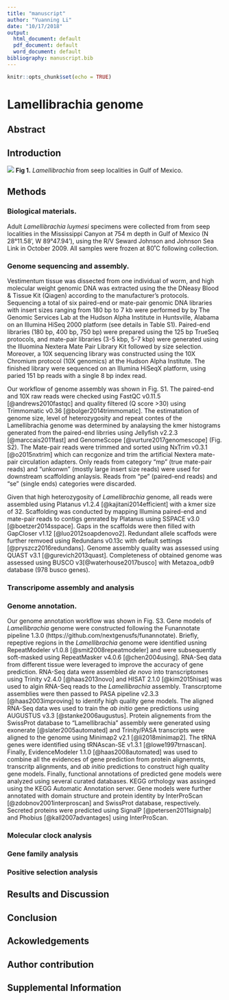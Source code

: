 ```yaml
---
title: "manuscript"
author: "Yuanning Li"
date: "10/17/2018"
output:
  html_document: default
  pdf_document: default
  word_document: default
bibliography: manuscript.bib
---
```


```r
knitr::opts_chunk$set(echo = TRUE)
```
# Lamellibrachia genome
## Abstract


## Introduction
![](../figures/Picture1.png) 
**Fig 1.** *Lamellibrachia* from seep localities in Gulf of Mexico. 

## Methods

### Biological materials.
Adult *Lamellibrachia* *luymesi* specimens were collected from from seep localities in the Mississippi Canyon at 754 m depth in Gulf of Mexico (N 28°11.58', W 89°47.94'), using the R/V Seward Johnson and Johnson Sea Link in October 2009. All samples were frozen at 80˚C following collection. 

### Genome sequencing and assembly. 
Vestimentum tissue was dissected from one individual of worm, and high molecular weight genomic DNA was extracted using the the DNeasy Blood & Tissue Kit (Qiagen) according to the manufacturer’s protocols. Sequencing a total of six paired-end or mate-pair genomic DNA libraries with insert sizes ranging from 180 bp to 7 kb were performed by by The Genomic Services Lab at the Hudson Alpha Institute in Huntsville, Alabama on an Illumina HiSeq 2000 platform (see details in Table S1). Paired-end libraries (180 bp, 400 bp, 750 bp) were prepared using the 125 bp TrueSeq protocols, and mate-pair libraries (3-5 kbp, 5-7 kbp) were generated using the Illuomina Nextera Mate Pair Library Kit followed by size selection. Moreover, a 10X sequencing library was constructed using the 10X Chromium protocol (10X genomics) at the Hudson Alpha Institute. The finished library were sequenced on an Illumina HiSeqX platform, using paried 151 bp reads with a single 8 bp index read. 

Our workflow of genome assembly was shown in Fig. S1. The paired-end and 10X raw reads were checked using FastQC v0.11.5 [@andrews2010fastqc] and quality filtered (Q score >30) using Trimmomatic v0.36 [@bolger2014trimmomatic]. The estimatation of genome size, level of heterozygosity and repeat contes of the Lamellibrachia genome was determined by analaysing the kmer histograms generated from the paired-end librries using Jellyfish v2.2.3 [@marccais2011fast] and GenomeScope [@vurture2017genomescope] (Fig. S2). The Mate-pair reads were trimmed and sorted using NxTrim v0.3.1 [@o2015nxtrim] which can recgonize and trim the artificial Nextera mate-pair circulation adapters. Only reads from category "mp" (true mate-pair reads) and "unkonwn" (mostly large insert size reads) were used for downstream scaffolding anlaysis. Reads from "pe" (paired-end reads) and "se" (single ends) categories were discarded. 

Given that high heterozygosity of *Lamellibrachia* genome, all reads were assembled using Platanus v1.2.4 [@kajitani2014efficient] with a kmer size of 32. Scaffolding was conducted by mapping Illumina paired-end and mate-pair reads to contigs genrated by Platanus using SSPACE v3.0 [@boetzer2014sspace]. Gaps in the scaffolds were then filled with GapCloser v1.12 [@luo2012soapdenovo2]. Redundant allele scaffods were further remvoed using Redundans v0.13c with default settings [@pryszcz2016redundans]. Genome assembly quality was assessed using QUAST v3.1 [@gurevich2013quast]. Completeness of obtained genome was assessed using BUSCO v3[@waterhouse2017busco] with Metazoa_odb9 database (978 busco genes).

### Transcripome assembly and analysis

### Genome annotation. 
Our genome annotation workflow was shown in Fig. S3. Gene models of *Lamellibrachia* genome were constructed following the Funannotate pipeline 1.3.0 (https://github.com/nextgenusfs/funannotate). Briefly, repeptive regions in the *Lamellibrachia* genome were identified usning RepeatModeler v1.0.8 [@smit2008repeatmodeler] and were subsequently soft-masked using RepeatMasker v4.0.6 [@chen2004using]. RNA-Seq data from different tissue were leveraged to improve the accuracy of gene prediction. RNA-Seq data were assembled *de* *novo* into transcriptomes using Trinity v2.4.0 [@haas2013novo] and HISAT 2.1.0 [@kim2015hisat] was used to algin RNA-Seq reads to the *Lamellibrachia* assembly. Transcrptome assemblies were then passed to PASA pipeline v2.3.3 [@haas2003improving] to identify high quality gene models. The aligned RNA-Seq data wes used to train the *ab* *initio* gene predictions using AUGUSTUS v3.3 [@stanke2006augustus]. Protein alignements from the SwissProt database to "Lamellibrachia" assembly were generated using exonerate [@slater2005automated] and Trinity/PASA transcripts were aligned to the genome using Minimap2 v2.1 [@li2018minimap2]. The tRNA genes were identified using tRNAscan-SE v1.3.1 [@lowe1997trnascan]. Finally, EvidenceModeler 1.1.0 [@haas2008automated] was used to combine all the evidences of gene prediction from protein alignemnts, transcritp alignments, and *ab* *initio* predictions to construct high quality gene models. 
Finally, functional annotations of predicted gene models were analyzed using several curated databases. KEGG orthology was assinged using the KEGG Automatic Annotation server. Gene models were further annotated with domain structure and protein identity by InterProScan [@zdobnov2001interproscan] and SwissProt database, respectively. Secreted proteins were predicted using SignalP [@petersen2011signalp] and Phobius [@kall2007advantages] using InterProScan.

### Molecular clock analysis

### Gene family analysis

### Positive selection analysis


## Results and Discussion

## Conclusion

## Ackowledgements

## Author contribution

\pagebreak

## Supplemental Information


